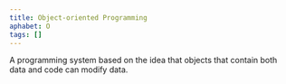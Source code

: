 ```yaml
---
title: Object-oriented Programming
aphabet: O
tags: []
---
```


A programming system based on the idea that objects that contain both data and code can modify data.
